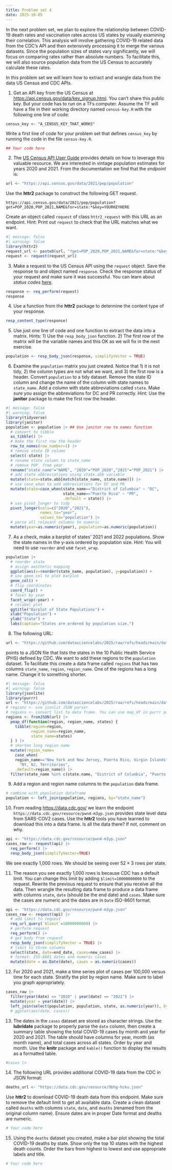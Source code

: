 ```yaml
---
title: Problem set 4
date: 2025-10-05
---
```


In the next problem set, we plan to explore the relationship between COVID-19 death rates and vaccination rates across US states by visually examining their correlation. This analysis will involve gathering COVID-19 related data from the CDC's API and then extensively processing it to merge the various datasets. Since the population sizes of states vary significantly, we will focus on comparing rates rather than absolute numbers. To facilitate this, we will also source population data from the US Census to accurately calculate these rates. 

In this problem set we will learn how to extract and wrangle data from the data US Census and CDC APIs.

1. Get an API key from the US Census at <https://api.census.gov/data/key_signup.html>. You can't share this public key. But your code has to run on a TFs computer. Assume the TF will have a file in their working directory named `census-key.R` with the following one line of code:

```
census_key <- "A_CENSUS_KEY_THAT_WORKS"
```

Write a first line of code for your problem set that defines `census_key` by running the code in the file `census-key.R`.

```r
## Your code here
```

2. The [US Census API User Guide](https://www.census.gov/content/dam/Census/data/developers/api-user-guide/api-user-guide.pdf)
provides details on how to leverage this valuable resource. We are interested in vintage population estimates for years 2020 and 2021. From the documentation we find that the _endpoint_ is:


```r
url <- "https://api.census.gov/data/2021/pep/population"
```

Use the **httr2** package to construct the following GET request.

```
https://api.census.gov/data/2021/pep/population?get=POP_2020,POP_2021,NAME&for=state:*&key=YOURKEYHERE
```

Create an object called `request` of class `httr2_request` with this URL as an endpoint.
Hint: Print out `request` to check that the URL matches what we want.

```r
#| message: false
#| warning: false
library(httr2)
request_url <- paste0(url, "?get=POP_2020,POP_2021,NAME&for=state:*&key=",census_key)
request <- request(request_url)
```

3. Make a request to the US Census API using the `request` object. Save the response to and object named `response`. Check the response status of your request and make sure it was successful. You can learn about _status codes_ [here](https://en.wikipedia.org/wiki/List_of_HTTP_status_codes).


```r
response <- req_perform(request)
response
```

4. Use a function from the **httr2** package to determine the content type of your response.

```r
resp_content_type(response)
```

5. Use just one line of code and one function to extract the data into a matrix. 
Hints: 1) Use the `resp_body_json` function. 2) The first row of the matrix will be the variable names and this OK as we will fix in the next exercise.

```r
population <- resp_body_json(response, simplifyVector = TRUE)
```

6. Examine the `population` matrix you just created. Notice that 1) it is not tidy, 2) the column types are not what we want, and 3) the first row is a header. Convert `population` to a tidy dataset. Remove the state ID column and change the name of the column with state names to `state_name`. Add a column with state abbreviations called `state`. Make sure you assign the abbreviations for DC and PR correctly. Hint: Use the **janitor** package to make the first row the header. 

```r
#| message: false
#| warning: false
library(tidyverse)
library(janitor)
population <- population |> ## Use janitor row to names function
  # convert to tibble
  as_tibble() |>
  # make the first row the header
  row_to_names(row_number=1) |>
  # remove state ID column
  select(-state) |>
  # rename state column to state_name
  # remove POP_ from year
  rename("state_name"="NAME", "2020"="POP_2020","2021"="POP_2021") |>
  # add state abbreviations using state.abb variable
  mutate(state=state.abb[match(state_name, state.name)]) |>
  # use case_when to add abbreviations for DC and PR
  mutate(state=case_when(state_name=="District of Columbia" ~ "DC",
                         state_name=="Puerto Rico" ~ "PR", 
                         .default = state)) |>
  # use pivot_longer to tidy
  pivot_longer(cols=c("2020","2021"), 
               names_to="year", 
               values_to="population") |>
  # parse all relevant columns to numeric
  mutate(year=as.numeric(year), population=as.numeric(population)) 
```

7. As a check, make a barplot of states' 2021 and 2022 populations. Show the state names in the y-axis ordered by population size.  Hint: You will need to use `reorder` and use `facet_wrap`.

```r
population |> 
  # reorder state
  # assign aesthetic mapping
  ggplot(aes(x=reorder(state_name, population), y=population)) +
  # use geom_col to plot barplot
  geom_col() +
  # flip coordinates
  coord_flip() +
  # facet by year
  facet_wrap(~year) +
  # relabel plot
  ggtitle("Barplot of State Populations") +
  xlab("Population") + 
  ylab("State") + 
  labs(caption="States are ordered by population size.")
```


8. The following URL:

```r
url <- "https://github.com/datasciencelabs/2025/raw/refs/heads/main/data/regions.json"
```

points to a JSON file that lists the states in the 10 Public Health Service (PHS) defined by CDC. We want to add these regions to the `population` dataset. To facilitate this create a data frame called `regions` that has two columns `state_name`, `region`, `region_name`. One of the regions has a long name. Change it to something shorter.

```r
#| message: false
#| warning: false
library(jsonlite)
library(purrr)
url <- "https://github.com/datasciencelabs/2025/raw/refs/heads/main/data/regions.json"
# regions <- use jsonlit JSON parser 
# regions <- convert list to data frame. You can use map_df in purrr package 
regions <- fromJSON(url) |>
  pmap_df(function(region, region_name, states) {
    tibble(region=region,
           region_name=region_name,
           state_name=states)
  } ) |>
  # shorten long region name
  mutate(region_name=
    case_when(
    region_name=="New York and New Jersey, Puerto Rico, Virgin Islands" ~ 
      "NY, NJ, Territories", 
    .default=region_name)) |>
  filter(state_name %in% c(state.name, "District of Columbia", "Puerto Rico"))
```

9. Add a region and region name columns to the `population` data frame.

```r
# combine with population dataframe
population <- left_join(population, regions, by="state_name")
```


10. From reading <https://data.cdc.gov/> we learn the endpoint `https://data.cdc.gov/resource/pwn4-m3yp.json` provides state level data from SARS-COV2 cases. Use the **httr2** tools you have learned to download this into a data frame. Is all the data there? If not, comment on why.


```r
api <- "https://data.cdc.gov/resource/pwn4-m3yp.json"
cases_raw <- request(api) |> 
  req_perform() |> 
  resp_body_json(simplifyVector=TRUE)
```

We see exactly 1,000 rows. We should be seeing over $52 \times 3$ rows per state.

11. The reason you see exactly 1,000 rows is because CDC has a default limit. You can change this limit by adding `$limit=10000000000` to the request. Rewrite the previous request to ensure that you receive all the data. Then wrangle the resulting data frame to produce a data frame with columns `state`, `date` (should be the end date) and `cases`. Make sure the cases are numeric and the dates are in `Date` ISO-8601 format.

```r
api <- "https://data.cdc.gov/resource/pwn4-m3yp.json"
cases_raw <- request(api) |> 
  # add limit to request
  req_url_query(`$limit`=10000000000) |>
  # perform request
  req_perform() |>
  # get body from request
  resp_body_json(simplifyVector = TRUE) |>
  # limit to three columns
  select(state, date=end_date, cases=new_cases) |>
  # format: ISO-8601 dates and numeric cases
  mutate(date = as.Date(date), cases = as.numeric(cases))
```


12. For 2020 and 2021, make a time series plot of cases per 100,000 versus time for each state. Stratify the plot by region name. Make sure to label you graph appropriately. 

```r
cases_raw |> 
  filter(year(date) == "2020" | year(date) == "2021") |>
  mutate(year = year(date)) |>
  left_join(select(population, population, state, as.numeric(year)), by=join_by(state == state, year == year))
  # ggplot(aes(date, cases))
```

13. The dates in the `cases` dataset are stored as character strings. Use the **lubridate** package to properly parse the `date` column, then create a summary table showing the total COVID-19 cases by month and year for 2020 and 2021. The table should have columns for year, month (as month name), and total cases across all states. Order by year and month. Use the **knitr** package and `kable()` function to display the results as a formatted table.

```r
#cases |> 
```

14. The following URL provides additional COVID-19 data from the CDC in JSON format:

```r
deaths_url <- "https://data.cdc.gov/resource/9bhg-hcku.json"
```

Use **httr2** to download COVID-19 death data from this endpoint. Make sure to remove the default limit to get all available data. Create a clean dataset called `deaths` with columns `state`, `date`, and `deaths` (renamed from the original column name). Ensure dates are in proper Date format and deaths are numeric.


```r
# Your code here
```

15. Using the `deaths` dataset you created, make a bar plot showing the total COVID-19 deaths by state. Show only the top 10 states with the highest death counts. Order the bars from highest to lowest and use appropriate labels and title.

```r
# Your code here
```